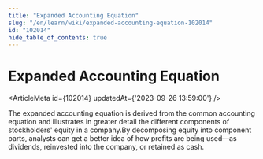 ```yaml
---
title: "Expanded Accounting Equation"
slug: "/en/learn/wiki/expanded-accounting-equation-102014"
id: "102014"
hide_table_of_contents: true
---
```



# Expanded Accounting Equation

<ArticleMeta id={102014} updatedAt={'2023-09-26 13:59:00'} />
<div className='border-solid border-b border-t-0 my-4 border-[var(--ifm-color-gray-300)]' />

The expanded accounting equation is derived from the common accounting equation and illustrates in greater detail the different components of stockholders' equity in a company.By decomposing equity into component parts, analysts can get a better idea of how profits are being used—as dividends, reinvested into the company, or retained as cash.
